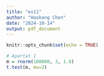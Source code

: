 ```yaml
---
title: "ex11"
author: "Haokang Chen"
date: "2024-10-14"
output: pdf_document
---
```


```r
knitr::opts_chunk$set(echo = TRUE)
```

```r
# Apartat 1
m = rnorm(100000, 3, 1.9)
t.test(m, mu=3)
```
